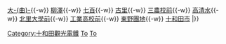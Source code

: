 {{鐵道路線|
| 模板名稱 = 十和田觀光電鐵線
| 名稱 = [[十和田觀光電鐵]] [[十和田觀光電鐵線]]（廢線）
| 代表色  =  red
| 背景色 = #CCCCCC
| 車站列表 = [[三澤站 (青森縣)|三澤]]{{-w}} [[大曲站 (青森縣)|大-{曲}-]]{{-w}} [[柳澤站 (青森縣)|柳澤]]{{-w}} [[七百站|七百]]{{-w}} [[古里站 (青森縣)|古里]]{{-w}} [[三農校前站|三農校前]]{{-w}} [[高清水站|高清水]]{{-w}} [[北里大學前站|北里大學前]]{{-w}} [[工業高校前站|工業高校前]]{{-w}} [[東野團地站|東野團地]]{{-w}} [[十和田市站|十和田市]]
|}}<noinclude>
[[Category:十和田觀光電鐵]]
[[Category:日本鐵路路線模板|To]]
[[Category:已廢線的鐵道路線模板|To]]
</noinclude>